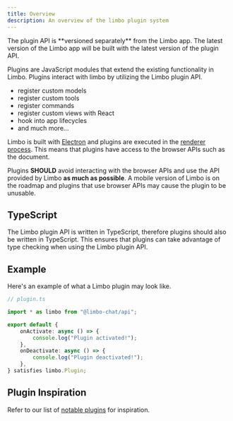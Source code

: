 ```yaml
---
title: Overview
description: An overview of the limbo plugin system
---
```



<Aside>
	The plugin API is **versioned separately** from the Limbo app. The latest version of the Limbo
	app will be built with the latest version of the plugin API.
</Aside>

Plugins are JavaScript modules that extend the existing functionality in Limbo. Plugins interact with limbo by utilizing the Limbo plugin API.

- register custom models
- register custom tools
- register commands
- register custom views with React
- hook into app lifecycles
- and much more...

Limbo is built with [Electron](https://www.electronjs.org/) and plugins are executed in the [renderer process](https://www.electronjs.org/docs/latest/tutorial/process-model#the-renderer-process). This means that plugins have access to the browser APIs such as the document.

Plugins **SHOULD** avoid interacting with the browser APIs and use the API provided by Limbo **as much as possible**. A mobile version of Limbo is on the roadmap and plugins that use browser APIs may cause the plugin to be unusable.

## TypeScript

The Limbo plugin API is written in TypeScript, therefore plugins should also be written in TypeScript. This ensures that plugins can take advantage of type checking when using the Limbo plugin API.

## Example

Here's an example of what a Limbo plugin may look like.

```ts
// plugin.ts

import * as limbo from "@limbo-chat/api";

export default {
	onActivate: async () => {
		console.log("Plugin activated!");
	},
	onDeactivate: async () => {
		console.log("Plugin deactivated!");
	},
} satisfies limbo.Plugin;
```

## Plugin Inspiration

Refer to our list of [notable plugins](./guides/notable-plugins) for inspiration.
